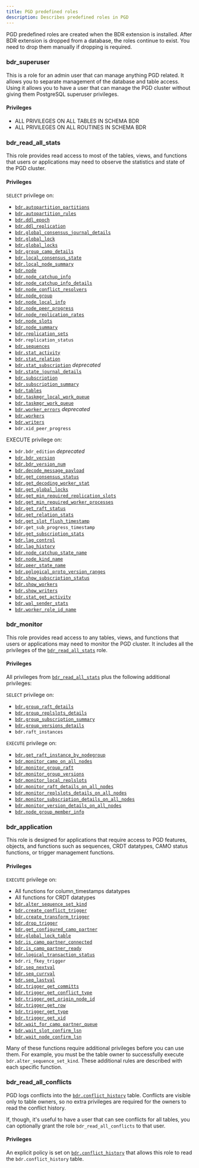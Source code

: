 ```yaml
---
title: PGD predefined roles
description: Describes predefined roles in PGD
---
```


PGD predefined roles are created when the BDR extension is installed. After BDR
extension is dropped from a database, the roles continue to exist. You need to
drop them manually if dropping is required. 

### bdr_superuser
 
This is a role for an admin user that can manage anything PGD related. It allows you to separate management of the database and table access. Using it allows you to have a user that can manage the PGD cluster without giving them PostgreSQL superuser privileges.

#### Privileges

-   ALL PRIVILEGES ON ALL TABLES IN SCHEMA BDR
-   ALL PRIVILEGES ON ALL ROUTINES IN SCHEMA BDR

### bdr_read_all_stats

This role provides read access to most of the tables, views, and functions that users or applications may need to observe the statistics and state of the PGD cluster. 

#### Privileges

`SELECT` privilege on:

-   [`bdr.autopartition_partitions`](/pgd/latest/reference/catalogs-internal#bdrautopartition_partitions)
-   [`bdr.autopartition_rules`](/pgd/latest/reference/catalogs-internal#bdrautopartition_rules)
-   [`bdr.ddl_epoch`](/pgd/latest/reference/catalogs-internal#bdrddl_epoch)
-   [`bdr.ddl_replication`](/pgd/latest/reference/pgd-settings#bdrddl_replication)
-   [`bdr.global_consensus_journal_details`](/pgd/latest/reference/catalogs-visible#bdrglobal_consensus_journal_details)
-   [`bdr.global_lock`](/pgd/latest/reference/catalogs-visible#bdrglobal_lock)
-   [`bdr.global_locks`](/pgd/latest/reference/catalogs-visible#bdrglobal_locks)
-   [`bdr.group_camo_details`](/pgd/latest/reference/catalogs-visible#bdrgroup_camo_details)
-   [`bdr.local_consensus_state`](/pgd/latest/reference/catalogs-visible#bdrlocal_consensus_state)
-   [`bdr.local_node_summary`](/pgd/latest/reference/catalogs-visible#bdrlocal_node_summary)
-   [`bdr.node`](/pgd/latest/reference/catalogs-visible#bdrnode)
-   [`bdr.node_catchup_info`](/pgd/latest/reference/catalogs-visible#bdrnode_catchup_info)
-   [`bdr.node_catchup_info_details`](/pgd/latest/reference/catalogs-visible#bdrnode_catchup_info_details)
-   [`bdr.node_conflict_resolvers`](/pgd/latest/reference/catalogs-visible#bdrnode_conflict_resolvers)
-   [`bdr.node_group`](/pgd/latest/reference/catalogs-visible#bdrnode_group)
-   [`bdr.node_local_info`](/pgd/latest/reference/catalogs-visible#bdrnode_local_info)
-   [`bdr.node_peer_progress`](/pgd/latest/reference/catalogs-visible#bdrnode_peer_progress)
-   [`bdr.node_replication_rates`](/pgd/latest/reference/catalogs-visible#bdrnode_replication_rates)
-   [`bdr.node_slots`](/pgd/latest/reference/catalogs-visible#bdrnode_slots)
-   [`bdr.node_summary`](/pgd/latest/reference/catalogs-visible#bdrnode_summary)
-   [`bdr.replication_sets`](/pgd/latest/reference/catalogs-visible#bdrreplication_sets)
-   `bdr.replication_status`
-   [`bdr.sequences`](/pgd/latest/reference/catalogs-visible#bdrsequences)
-   [`bdr.stat_activity`](/pgd/latest/reference/catalogs-visible#bdrstat_activity)
-   [`bdr.stat_relation`](/pgd/latest/reference/catalogs-visible#bdrstat_relation)
-   [`bdr.stat_subscription`](/pgd/latest/reference/catalogs-visible#bdrstat_subscription) _deprecated_
-   [`bdr.state_journal_details`](/pgd/latest/reference/catalogs-visible#)
-   [`bdr.subscription`](/pgd/latest/reference/catalogs-visible#bdrsubscription)
-   [`bdr.subscription_summary`](/pgd/latest/reference/catalogs-visible#bdrsubscription_summary)
-   [`bdr.tables`](/pgd/latest/reference/catalogs-visible#bdrtables)
-   [`bdr.taskmgr_local_work_queue`](/pgd/latest/reference/catalogs-visible#bdrtaskmgr_local_work_queue)
-   [`bdr.taskmgr_work_queue`](/pgd/latest/reference/catalogs-visible#bdrtaskmgr_work_queue)
-   [`bdr.worker_errors`](/pgd/latest/reference/catalogs-visible#) _deprecated_
-   [`bdr.workers`](/pgd/latest/reference/catalogs-visible#bdrworkers)
-   [`bdr.writers`](/pgd/latest/reference/catalogs-visible#bdrwriters)
-    `bdr.xid_peer_progress`

EXECUTE privilege on:

-    `bdr.bdr_edition` _deprecated_
-   [`bdr.bdr_version`](/pgd/latest/reference/functions#bdrbdr_version)
-   [`bdr.bdr_version_num`](/pgd/latest/reference/functions#bdrbdr_version_num)
-   [`bdr.decode_message_payload`](/pgd/latest/reference/functions-internal#bdrdecode_message_payload)
-   [`bdr.get_consensus_status`](/pgd/latest/reference/functions#bdrget_consensus_status)
-   [`bdr.get_decoding_worker_stat`](/pgd/latest/reference/functions#bdrget_decoding_worker_stat)
-   [`bdr.get_global_locks`](/pgd/latest/reference/functions-internal#bdrget_global_locks)
-    [`bdr.get_min_required_replication_slots`](/pgd/latest/reference/functions-internal#bdrget_min_required_replication_slots)
-    [`bdr.get_min_required_worker_processes`](/pgd/latest/reference/functions-internal#bdrget_min_required_worker_processes)
-   [`bdr.get_raft_status`](/pgd/latest/reference/functions#bdrget_raft_status)
-   [`bdr.get_relation_stats`](/pgd/latest/reference/functions#bdrget_relation_stats)
-   [`bdr.get_slot_flush_timestamp`](/pgd/latest/reference/functions-internal#bdrget_slot_flush_timestamp)
-    `bdr.get_sub_progress_timestamp`
-   [`bdr.get_subscription_stats`](/pgd/latest/reference/functions#bdrget_subscription_stats)
-   [`bdr.lag_control`](/pgd/latest/reference/functions#bdrlag_control)
-    [`bdr.lag_history`](/pgd/latest/reference/functions-internal#bdrlag_history)
-   [`bdr.node_catchup_state_name`](/pgd/latest/reference/functions-internal#bdrnode_catchup_state_name)
-   [`bdr.node_kind_name`](/pgd/latest/reference/functions-internal#bdrnode_kind_name)
-   [`bdr.peer_state_name`](/pgd/latest/reference/functions-internal#bdrpeer_state_name)
-    [`bdr.pglogical_proto_version_ranges`](/pgd/latest/reference/functions-internal#bdrpglogical_proto_version_ranges)
-   [`bdr.show_subscription_status`](/pgd/latest/reference/functions-internal#bdrshow_subscription_status)
-   [`bdr.show_workers`](/pgd/latest/reference/functions-internal#bdrshow_workers)
-   [`bdr.show_writers`](/pgd/latest/reference/functions-internal#bdrshow_writers)
-    [`bdr.stat_get_activity`](/pgd/latest/reference/functions-internal#bdrstat_get_activity)
-   [`bdr.wal_sender_stats`](/pgd/latest/reference/functions#bdrwal_sender_stats)
-    [`bdr.worker_role_id_name`](/pgd/latest/reference/functions-internal#bdrworker_role_id_name)

### bdr_monitor

This role provides read access to any tables, views, and functions that users or applications may need to monitor the PGD cluster. It includes all the privileges of the [`bdr_read_all_stats`](#bdr_read_all_stats) role.

#### Privileges

All privileges from [`bdr_read_all_stats`](#bdr_read_all_stats) plus the following additional privileges:

`SELECT` privilege on:

-   [`bdr.group_raft_details`](/pgd/latest/reference/catalogs-visible#bdrgroup_raft_details)
-   [`bdr.group_replslots_details`](/pgd/latest/reference/catalogs-visible#bdrgroup_replslots_details)
-   [`bdr.group_subscription_summary`](/pgd/latest/reference/catalogs-visible#bdrgroup_subscription_summary)
-   [`bdr.group_versions_details`](/pgd/latest/reference/catalogs-visible#bdrgroup_versions_details)
-    `bdr.raft_instances`

`EXECUTE` privilege on:

-    [`bdr.get_raft_instance_by_nodegroup`](/pgd/latest/reference/functions-internal#bdrget_raft_instance_by_nodegroup)
-    [`bdr.monitor_camo_on_all_nodes`](/pgd/latest/reference/functions-internal#bdrmonitor_camo_on_all_nodes)
-   [`bdr.monitor_group_raft`](/pgd/latest/reference/functions#bdrmonitor_group_raft)
-   [`bdr.monitor_group_versions`](/pgd/latest/reference/functions#bdrmonitor_group_versions)
-   [`bdr.monitor_local_replslots`](/pgd/latest/reference/functions#bdrmonitor_local_replslots)
-    [`bdr.monitor_raft_details_on_all_nodes`](/pgd/latest/reference/functions-internal#bdrmonitor_raft_details_on_all_nodes)
-    [`bdr.monitor_replslots_details_on_all_nodes`](/pgd/latest/reference/functions-internal#bdrmonitor_replslots_details_on_all_nodes)
-    [`bdr.monitor_subscription_details_on_all_nodes`](/pgd/latest/reference/functions-internal#bdrmonitor_subscription_details_on_all_nodes)
-    [`bdr.monitor_version_details_on_all_nodes`](/pgd/latest/reference/functions-internal#bdrmonitor_version_details_on_all_nodes)
-    [`bdr.node_group_member_info`](/pgd/latest/reference/functions-internal#bdrnode_group_member_info)

### bdr_application

This role is designed for applications that require access to PGD features, objects, and functions such as sequences, CRDT datatypes, CAMO status functions, or trigger management functions.

#### Privileges

`EXECUTE` privilege on:

-   All functions for column_timestamps datatypes
-   All functions for CRDT datatypes
-   [`bdr.alter_sequence_set_kind`](/pgd/latest/reference/sequences#bdralter_sequence_set_kind)
-   [`bdr.create_conflict_trigger`](/pgd/latest/reference/streamtriggers/interfaces#bdrcreate_conflict_trigger)
-   [`bdr.create_transform_trigger`](/pgd/latest/reference/streamtriggers/interfaces#bdrcreate_transform_trigger)
-   [`bdr.drop_trigger`](/pgd/latest/reference/streamtriggers/interfaces#bdrdrop_trigger)
-   [`bdr.get_configured_camo_partner`](/pgd/latest/reference/functions#bdrget_configured_camo_partner)
-   [`bdr.global_lock_table`](/pgd/latest/reference/functions#bdrglobal_lock_table)
-   [`bdr.is_camo_partner_connected`](/pgd/latest/reference/functions#bdris_camo_partner_connected)
-   [`bdr.is_camo_partner_ready`](/pgd/latest/reference/functions#bdris_camo_partner_ready)
-   [`bdr.logical_transaction_status`](/pgd/latest/reference/functions#bdrlogical_transaction_status)
-   `bdr.ri_fkey_trigger`
-   [`bdr.seq_nextval`](/pgd/latest/reference/functions-internal#bdrseq_nextval)
-   [`bdr.seq_currval`](/pgd/latest/reference/functions-internal#bdrseq_currval)
-   [`bdr.seq_lastval`](/pgd/latest/reference/functions-internal#bdrseq_lastval)
-   [`bdr.trigger_get_committs`](/pgd/latest/reference/streamtriggers/rowfunctions#bdrtrigger_get_committs)
-   [`bdr.trigger_get_conflict_type`](/pgd/latest/reference/streamtriggers/rowfunctions#bdrtrigger_get_conflict_type)
-   [`bdr.trigger_get_origin_node_id`](/pgd/latest/reference/streamtriggers/rowfunctions#bdrtrigger_get_origin_node_id)
-   [`bdr.trigger_get_row`](/pgd/latest/reference/streamtriggers/rowfunctions#bdrtrigger_get_row)
-   [`bdr.trigger_get_type`](/pgd/latest/reference/streamtriggers/rowfunctions#bdrtrigger_get_type)
-   [`bdr.trigger_get_xid`](/pgd/latest/reference/streamtriggers/rowfunctions#bdrtrigger_get_xid)
-   [`bdr.wait_for_camo_partner_queue`](/pgd/latest/reference/functions#bdrwait_for_camo_partner_queue)
-   [`bdr.wait_slot_confirm_lsn`](/pgd/latest/reference/functions#bdrwait_slot_confirm_lsn)
-   [`bdr.wait_node_confirm_lsn`](/pgd/latest/reference/functions#bdrwait_node_confirm_lsn)

Many of these functions require additional privileges before you can use them.
For example, you must be the table owner to successfully execute
`bdr.alter_sequence_set_kind`. These additional rules are described with each
specific function.

### bdr_read_all_conflicts

PGD logs conflicts into the
[`bdr.conflict_history`](/pgd/latest/reference/catalogs-visible#bdrconflict_history)
table. Conflicts are visible only to table owners, so no extra privileges are
required for the owners to read the conflict history. 

If, though, it's useful to have a user that can see conflicts for all tables,
you can optionally grant the role `bdr_read_all_conflicts` to that user.

#### Privileges

An explicit policy is set on [`bdr.conflict_history`](/pgd/latest/reference/catalogs-visible#bdrconflict_history) that allows this role to read the `bdr.conflict_history` table.
